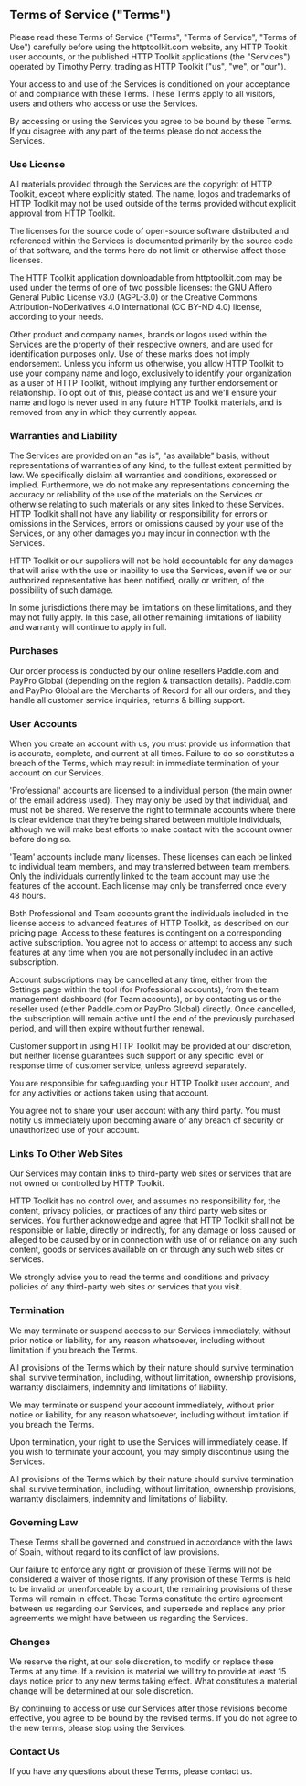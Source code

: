 ## Terms of Service ("Terms")

Please read these Terms of Service ("Terms", "Terms of Service", "Terms of Use") carefully before using the httptoolkit.com website, any HTTP Tookit user accounts, or the published HTTP Toolkit applications (the "Services") operated by Timothy Perry, trading as HTTP Toolkit ("us", "we", or "our").

Your access to and use of the Services is conditioned on your acceptance of and compliance with these Terms. These Terms apply to all visitors, users and others who access or use the Services.

By accessing or using the Services you agree to be bound by these Terms. If you disagree with any part of the terms please do not access the Services.

### Use License

All materials provided through the Services are the copyright of HTTP Toolkit, except where explicitly stated. The name, logos and trademarks of HTTP Toolkit may not be used outside of the terms provided without explicit approval from HTTP Toolkit.

The licenses for the source code of open-source software distributed and referenced within the Services is documented primarily by the source code of that software, and the terms here do not limit or otherwise affect those licenses.

The HTTP Toolkit application downloadable from httptoolkit.com may be used under the terms of one of two possible licenses: the GNU Affero General Public License v3.0 (AGPL-3.0) or the Creative Commons Attribution-NoDerivatives 4.0 International (CC BY-ND 4.0) license, according to your needs.

Other product and company names, brands or logos used within the Services are the property of their respective owners, and are used for identification purposes only. Use of these marks does not imply endorsement. Unless you inform us otherwise, you allow HTTP Toolkit to use your company name and logo, exclusively to identify your organization as a user of HTTP Toolkit, without implying any further endorsement or relationship. To opt out of this, please contact us and we'll ensure your name and logo is never used in any future HTTP Toolkit materials, and is removed from any in which they currently appear.

### Warranties and Liability

The Services are provided on an "as is", "as available" basis, without representations of warranties of any kind, to the fullest extent permitted by law. We specifically dislaim all warranties and conditions, expressed or implied. Furthermore, we do not make any representations concerning the accuracy or reliability of the use of the materials on the Services or otherwise relating to such materials or any sites linked to these Services. HTTP Toolkit shall not have any liability or responsibility for errors or omissions in the Services, errors or omissions caused by your use of the Services, or any other damages you may incur in connection with the Services.

HTTP Toolkit or our suppliers will not be hold accountable for any damages that will arise with the use or inability to use the Services, even if we or our authorized representative has been notified, orally or written, of the possibility of such damage.

In some jurisdictions there may be limitations on these limitations, and they may not fully apply. In this case, all other remaining limitations of liability and warranty will continue to apply in full.

### Purchases

Our order process is conducted by our online resellers Paddle.com and PayPro Global (depending on the region & transaction details). Paddle.com and PayPro Global are the Merchants of Record for all our orders, and they handle all customer service inquiries, returns & billing support.

### User Accounts

When you create an account with us, you must provide us information that is accurate, complete, and current at all times. Failure to do so constitutes a breach of the Terms, which may result in immediate termination of your account on our Services.

'Professional' accounts are licensed to a individual person (the main owner of the email address used). They may only be used by that individual, and must not be shared. We reserve the right to terminate accounts where there is clear evidence that they're being shared between multiple individuals, although we will make best efforts to make contact with the account owner before doing so.

'Team' accounts include many licenses. These licenses can each be linked to individual team members, and may transferred between team members. Only the individuals currently linked to the team account may use the features of the account. Each license may only be transferred once every 48 hours.

Both Professional and Team accounts grant the individuals included in the license access to advanced features of HTTP Toolkit, as described on our pricing page. Access to these features is contingent on a corresponding active subscription. You agree not to access or attempt to access any such features at any time when you are not personally included in an active subscription.

Account subscriptions may be cancelled at any time, either from the Settings page within the tool (for Professional accounts), from the team management dashboard (for Team accounts), or by contacting us or the reseller used (either Paddle.com or PayPro Global) directly. Once cancelled, the subscription will remain active until the end of the previously purchased period, and will then expire without further renewal.

Customer support in using HTTP Toolkit may be provided at our discretion, but neither license guarantees such support or any specific level or response time of customer service, unless agreevd separately.

You are responsible for safeguarding your HTTP Toolkit user account, and for any activities or actions taken using that account.

You agree not to share your user account with any third party. You must notify us immediately upon becoming aware of any breach of security or unauthorized use of your account.

### Links To Other Web Sites

Our Services may contain links to third-party web sites or services that are not owned or controlled by HTTP Toolkit.

HTTP Toolkit has no control over, and assumes no responsibility for, the content, privacy policies, or practices of any third party web sites or services. You further acknowledge and agree that HTTP Toolkit shall not be responsible or liable, directly or indirectly, for any damage or loss caused or alleged to be caused by or in connection with use of or reliance on any such content, goods or services available on or through any such web sites or services.

We strongly advise you to read the terms and conditions and privacy policies of any third-party web sites or services that you visit.

### Termination

We may terminate or suspend access to our Services immediately, without prior notice or liability, for any reason whatsoever, including without limitation if you breach the Terms.

All provisions of the Terms which by their nature should survive termination shall survive termination, including, without limitation, ownership provisions, warranty disclaimers, indemnity and limitations of liability.

We may terminate or suspend your account immediately, without prior notice or liability, for any reason whatsoever, including without limitation if you breach the Terms.

Upon termination, your right to use the Services will immediately cease. If you wish to terminate your account, you may simply discontinue using the Services.

All provisions of the Terms which by their nature should survive termination shall survive termination, including, without limitation, ownership provisions, warranty disclaimers, indemnity and limitations of liability.

### Governing Law

These Terms shall be governed and construed in accordance with the laws of Spain, without regard to its conflict of law provisions.

Our failure to enforce any right or provision of these Terms will not be considered a waiver of those rights. If any provision of these Terms is held to be invalid or unenforceable by a court, the remaining provisions of these Terms will remain in effect. These Terms constitute the entire agreement between us regarding our Services, and supersede and replace any prior agreements we might have between us regarding the Services.

### Changes

We reserve the right, at our sole discretion, to modify or replace these Terms at any time. If a revision is material we will try to provide at least 15 days notice prior to any new terms taking effect. What constitutes a material change will be determined at our sole discretion.

By continuing to access or use our Services after those revisions become effective, you agree to be bound by the revised terms. If you do not agree to the new terms, please stop using the Services.

### Contact Us

If you have any questions about these Terms, please contact us.
